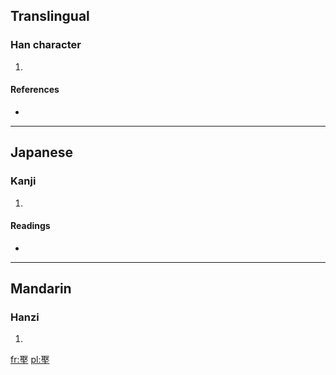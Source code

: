 ==Translingual==

===Han character===
{{Han char|rn=32|rad=土|as=08|sn=11|four=|canj=尸水土 (SEG), XX尸水土 (XXSEG)}}

# {{defn|Han|sort=土08}}

====References====
* {{Han ref|kx=0231.190|dkj=05203|dj=0468.110|hdz=10450.010|uh=57FE|ud=22526}}

----

==Japanese==

===Kanji===
{{ja-kanji|grade=|rs=土08}}

# {{defn|Japanese|sort=土08}}

====Readings====
* {{ja-readings|on=[[しゅ]] (shu), [[じゅ]] (ju)|kun=}}

----

==Mandarin==

===Hanzi===
{{cmn-hanzi|pin=[[bàn]] ([[ban4]]), [[jù]] ([[ju4]])|wg=pan<sup>4</sup>, chü<sup>4</sup>}}

# {{defn|Mandarin|sort=土08}}

[[fr:埾]]
[[pl:埾]]